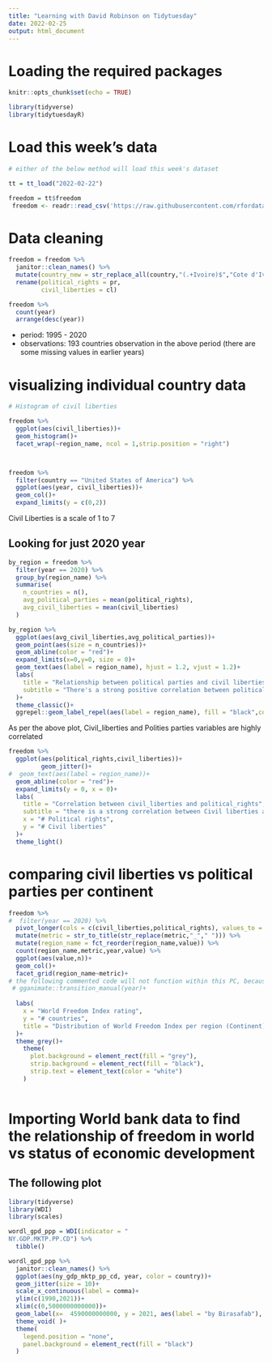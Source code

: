 ---
title: "Learning with David Robinson on Tidytuesday"
date: 2022-02-25
output: html_document
---

# Loading the required packages

```{r setup, include=FALSE}

knitr::opts_chunk$set(echo = TRUE)

library(tidyverse)
library(tidytuesdayR)

```

# Load this week's data
```{r Load}

# either of the below method will load this week's dataset

tt = tt_load("2022-02-22")

freedom = tt$freedom
 freedom <- readr::read_csv('https://raw.githubusercontent.com/rfordatascience/tidytuesday/master/data/2022/2022-02-22/freedom.csv')

```


# Data cleaning
```{r}
freedom = freedom %>% 
  janitor::clean_names() %>% 
  mutate(country_new = str_replace_all(country,"(.+Ivoire)$","Cote d'Ivoire")) %>% 
  rename(political_rights = pr,
         civil_liberties = cl)

freedom %>% 
  count(year)
  arrange(desc(year))
```

* period: 1995 - 2020
* observations: 193 countries observation in the above period (there are some missing values in earlier years)


# visualizing individual country data
```{r}
# Histogram of civil liberties

freedom %>% 
  ggplot(aes(civil_liberties))+
  geom_histogram()+
  facet_wrap(~region_name, ncol = 1,strip.position = "right")



freedom %>% 
  filter(country == "United States of America") %>% 
  ggplot(aes(year, civil_liberties))+
  geom_col()+
  expand_limits(y = c(0,2))
```

Civil Liberties is a scale of 1 to 7


## Looking for just 2020 year
```{r}
by_region = freedom %>% 
  filter(year == 2020) %>% 
  group_by(region_name) %>% 
  summarise(
    n_countries = n(),
    avg_political_parties = mean(political_rights),
    avg_civil_liberties = mean(civil_liberties)
  ) 

by_region %>% 
  ggplot(aes(avg_civil_liberties,avg_political_parties))+
  geom_point(aes(size = n_countries))+
  geom_abline(color = "red")+
  expand_limits(x=0,y=0, size = 0)+
  geom_text(aes(label = region_name), hjust = 1.2, vjust = 1.2)+
  labs(
    title = "Relationship between political parties and civil liberties",
    subtitle = "There's a strong positive correlation between political rights and civil liberties"
  )+
  theme_classic()+
  ggrepel::geom_label_repel(aes(label = region_name), fill = "black",color = "#ff33ff",nudge_x = 2, nudge_y = -1)
```

As per the above plot, Civil_liberties and Polities parties variables are highly correlated


```{r}

freedom %>% 
  ggplot(aes(political_rights,civil_liberties))+
         geom_jitter()+
#  geom_text(aes(label = region_name))+
  geom_abline(color = "red")+
  expand_limits(y = 0, x = 0)+
  labs(
    title = "Correlation between civil_liberties and political_rights",
    subtitle = "there is a strong correlation between Civil liberties and political rights",
    x = "# Political rights",
    y = "# Civil liberties"
  )+
  theme_light()
```

# comparing civil liberties vs political parties per continent
```{r}
freedom %>% 
#  filter(year == 2020) %>% 
  pivot_longer(cols = c(civil_liberties,political_rights), values_to = "value", names_to = "metric") %>% 
  mutate(metric = str_to_title(str_replace(metric,"_"," "))) %>% 
  mutate(region_name = fct_reorder(region_name,value)) %>% 
  count(region_name,metric,year,value) %>% 
  ggplot(aes(value,n))+
  geom_col()+
  facet_grid(region_name~metric)+
# the following commented code will not function within this PC, because I am not logged in as administrator of the PC  
 # gganimate::transition_manual(year)+
  
  labs(
    x = "World Freedom Index rating",
    y = "# countries",
    title = "Distribution of World Freedom Index per region (Continent)"
  )+
  theme_grey()+
    theme(
      plot.background = element_rect(fill = "grey"),
      strip.background = element_rect(fill = "black"),
      strip.text = element_text(color = "white")
    )
  
```


# Importing World bank data to find the relationship of freedom in world vs status of economic development

## The following plot 
```{r}
library(tidyverse)
library(WDI)
library(scales)

wordl_gpd_ppp = WDI(indicator = "	
NY.GDP.MKTP.PP.CD") %>% 
  tibble()

wordl_gpd_ppp %>%
  janitor::clean_names() %>% 
  ggplot(aes(ny_gdp_mktp_pp_cd, year, color = country))+
  geom_jitter(size = 10)+
  scale_x_continuous(label = comma)+
  ylim(c(1990,2021))+
  xlim(c(0,5000000000000))+
  geom_label(x=  4590000000000, y = 2021, aes(label = "by Birasafab"), size = 4, fill = "yellow")+
  theme_void( )+
  theme(
    legend.position = "none",
    panel.background = element_rect(fill = "black")
  )

```
